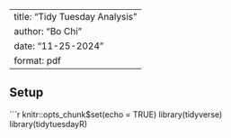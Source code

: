 
---
title: "Tidy Tuesday Analysis"
author: "Bo Chi"
date: "11-25-2024"
format: pdf
---

## Setup

```r
knitr::opts_chunk$set(echo = TRUE)
library(tidyverse)
library(tidytuesdayR)